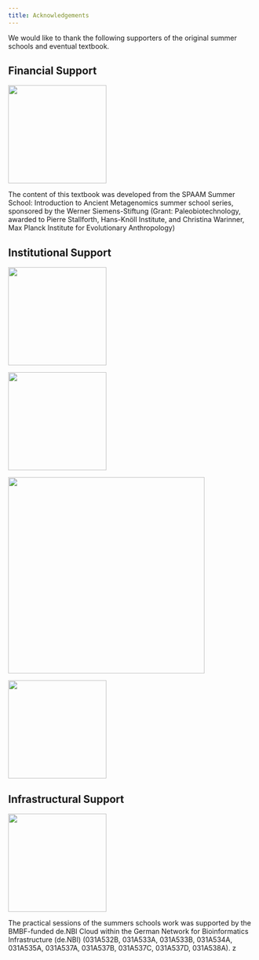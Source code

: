 ```yaml
---
title: Acknowledgements
---
```


We would like to thank the following supporters of the original summer schools and eventual textbook.

## **Financial Support**


![](assets/images/logos/WSS_Logo_16mm_600_rgb.png){width=200px}

The content of this textbook was developed from the SPAAM Summer School: Introduction to Ancient Metagenomics summer school series, sponsored by the Werner Siemens-Stiftung (Grant: Paleobiotechnology, awarded to Pierre Stallforth, Hans-Knöll Institute, and Christina Warinner, Max Planck Institute for Evolutionary Anthropology)

## **Institutional Support**

::: {layout-ncol=4}
![](assets/images/logos/leibniz_hki.png){width=200px}

![](assets/images/logos/mhaam.png){width=200px}

![](assets/images/logos/MPI_Logo_DE_CMYK_green.png){width=400px}

![](assets/images/logos/JSMC Logo.png){width=200px}
:::


## **Infrastructural Support**

![](assets/images/logos/denbi-logo-color.svg){width=200px}

The practical sessions of the summers schools work was supported by the BMBF-funded de.NBI Cloud within the German Network for Bioinformatics Infrastructure (de.NBI) (031A532B, 031A533A, 031A533B, 031A534A, 031A535A, 031A537A, 031A537B, 031A537C, 031A537D, 031A538A).
z
